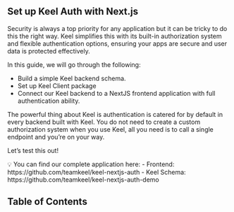 
## Set up Keel Auth with Next.js

Security is always a top priority for any application but it can be tricky to do this the right way. Keel simplifies this with its built-in authorization system and flexible authentication options, ensuring your apps are secure and user data is protected effectively.

In this guide, we will go through the following:

- Build a simple Keel backend schema.
- Set up Keel Client package
- Connect our Keel backend to a NextJS frontend application with full authentication ability.

The powerful thing about Keel is authentication is catered for by default in every backend built with Keel. You do not need to create a custom authorization system when you use Keel, all you need is to call a single endpoint and you’re on your way.

Let’s test this out!

<Callout type="info" emoji="">
💡 You can find our complete application here:
- Frontend: https://github.com/teamkeel/keel-nextjs-auth
- Keel Schema: https://github.com/teamkeel/keel-nextjs-auth-demo

</Callout>


## Table of Contents
